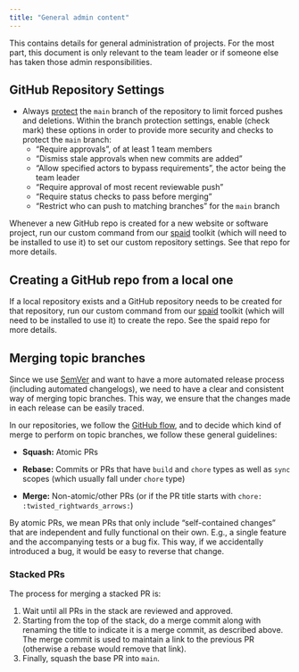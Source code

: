 ```yaml
---
title: "General admin content"
---
```


This contains details for general administration of projects. For the
most part, this document is only relevant to the team leader or if
someone else has taken those admin responsibilities.

## GitHub Repository Settings

-   Always
    [protect](https://docs.github.com/en/repositories/configuring-branches-and-merges-in-your-repository/managing-protected-branches/managing-a-branch-protection-rule)
    the `main` branch of the repository to limit forced pushes and
    deletions. Within the branch protection settings, enable (check
    mark) these options in order to provide more security and checks to
    protect the `main` branch:
    -   "Require approvals", of at least 1 team members
    -   "Dismiss stale approvals when new commits are added"
    -   "Allow specified actors to bypass requirements", the actor being
        the team leader
    -   "Require approval of most recent reviewable push"
    -   "Require status checks to pass before merging"
    -   "Restrict who can push to matching branches" for the `main`
        branch

Whenever a new GitHub repo is created for a new website or software
project, run our custom command from our
[spaid](https://github.com/seedcase-project/spaid) toolkit (which will
need to be installed to use it) to set our custom repository settings.
See that repo for more details.

## Creating a GitHub repo from a local one

If a local repository exists and a GitHub repository needs to be created
for that repository, run our custom command from our
[spaid](https://github.com/seedcase-project/spaid) toolkit (which will
need to be installed to use it) to create the repo. See the spaid repo
for more details.

## Merging topic branches

Since we use
[SemVer](https://decisions.seedcase-project.org/why-semver/) and want to
have a more automated release process (including automated changelogs),
we need to have a clear and consistent way of merging topic branches.
This way, we ensure that the changes made in each release can be easily
traced.

In our repositories, we follow the [GitHub
flow](https://decisions.seedcase-project.org/why-github-flow/), and to
decide which kind of merge to perform on topic branches, we follow these
general guidelines:

-   **Squash:** Atomic PRs

-   **Rebase:** Commits or PRs that have `build` and `chore` types as
    well as `sync` scopes (which usually fall under `chore` type)

-   **Merge:** Non-atomic/other PRs (or if the PR title starts with
    `chore: :twisted_rightwards_arrows:`)

By atomic PRs, we mean PRs that only include "self-contained changes"
that are independent and fully functional on their own. E.g., a single
feature and the accompanying tests or a bug fix. This way, if we
accidentally introduced a bug, it would be easy to reverse that change.

### Stacked PRs

The process for merging a stacked PR is:

1.  Wait until all PRs in the stack are reviewed and approved.
2.  Starting from the top of the stack, do a merge commit along with
    renaming the title to indicate it is a merge commit, as described
    above. The merge commit is used to maintain a link to the previous
    PR (otherwise a rebase would remove that link).
3.  Finally, squash the base PR into `main`.
